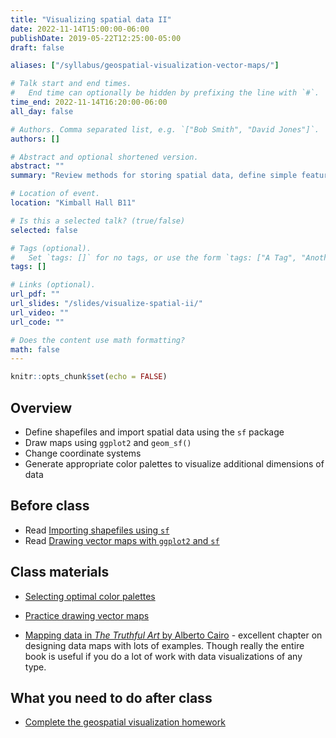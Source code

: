 ```yaml
---
title: "Visualizing spatial data II"
date: 2022-11-14T15:00:00-06:00
publishDate: 2019-05-22T12:25:00-05:00
draft: false

aliases: ["/syllabus/geospatial-visualization-vector-maps/"]

# Talk start and end times.
#   End time can optionally be hidden by prefixing the line with `#`.
time_end: 2022-11-14T16:20:00-06:00
all_day: false

# Authors. Comma separated list, e.g. `["Bob Smith", "David Jones"]`.
authors: []

# Abstract and optional shortened version.
abstract: ""
summary: "Review methods for storing spatial data, define simple features data frames, and construct vector maps in ggplot2."

# Location of event.
location: "Kimball Hall B11"

# Is this a selected talk? (true/false)
selected: false

# Tags (optional).
#   Set `tags: []` for no tags, or use the form `tags: ["A Tag", "Another Tag"]` for one or more tags.
tags: []

# Links (optional).
url_pdf: ""
url_slides: "/slides/visualize-spatial-ii/"
url_video: ""
url_code: ""

# Does the content use math formatting?
math: false
---
```


```r
knitr::opts_chunk$set(echo = FALSE)
```

## Overview

* Define shapefiles and import spatial data using the `sf` package
* Draw maps using `ggplot2` and `geom_sf()`
* Change coordinate systems
* Generate appropriate color palettes to visualize additional dimensions of data

## Before class

* Read [Importing shapefiles using `sf`](/notes/simple-features/)
* Read [Drawing vector maps with `ggplot2` and `sf`](/notes/vector-maps/)

## Class materials

* [Selecting optimal color palettes](/notes/optimal-color-palettes/)
* [Practice drawing vector maps](/notes/vector-maps-practice/)

* [Mapping data in *The Truthful Art* by Alberto Cairo](https://newcatalog.library.cornell.edu/catalog/15104586) - excellent chapter on designing data maps with lots of examples. Though really the entire book is useful if you do a lot of work with data visualizations of any type.

## What you need to do after class

* [Complete the geospatial visualization homework](/homework/geospatial-viz/)
